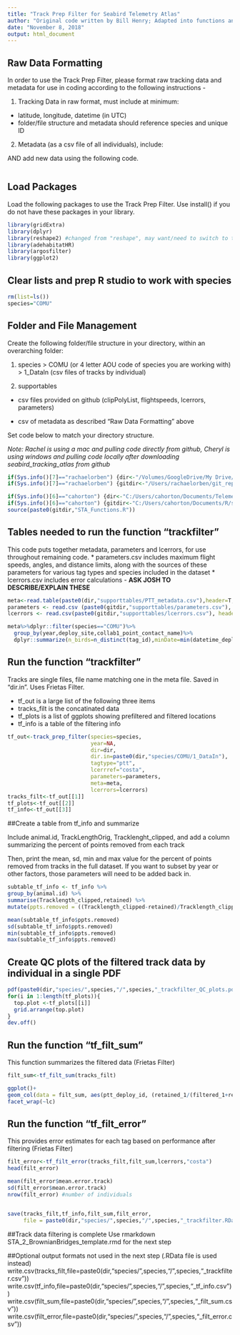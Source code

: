 ```yaml
---
title: "Track Prep Filter for Seabird Telemetry Atlas"
author: "Original code written by Bill Henry; Adapted into functions and scripts by Rachael Orben"
date: "November 8, 2018"
output: html_document
---
```


## Raw Data Formatting

In order to use the Track Prep Filter, please format raw tracking data and metadata for use in coding according to the following instructions -

1. Tracking Data in raw format, must include at minimum:

* latitude, longitude, datetime (in UTC)
* folder/file structure and metadata should reference species and unique ID


2. Metadata (as a csv file of all individuals), include:

AND add new data using the following code.

```r

```


## Load Packages

Load the following packages to use the Track Prep Filter. Use install() if you do not have these packages in your library.

```r
library(gridExtra)
library(dplyr)
library(reshape2) #changed from "reshape", may want/need to switch to tidyr
library(adehabitatHR)
library(argosfilter)
library(ggplot2)
```


## Clear lists and prep R studio to work with species

```r
rm(list=ls())
species="COMU"
```


## Folder and File Management

Create the following folder/file structure in your directory, within an overarching folder:

1. species > COMU (or 4 letter AOU code of species you are working with) > 1_DataIn (csv files of tracks by     individual)

2. supportables 

* csv files provided on github (clipPolyList, flightspeeds, lcerrors, parameters) 

* csv of metadata as described "Raw Data Formatting" above

Set code below to match your directory structure.

*Note: Rachel is using a mac and pulling code directly from github, Cheryl is using windows and pulling code locally after downloading seabird_tracking_atlas from github*

```r
if(Sys.info()[7]=="rachaelorben") {dir<-"/Volumes/GoogleDrive/My Drive/Seabird_Oceanography_Lab/Oregon_coast_tracking/Analysis/CCESTA/"}
if(Sys.info()[7]=="rachaelorben") {gitdir<-"/Users/rachaelorben/git_repos/seabird_tracking_atlas/"}

if(Sys.info()[6]=="cahorton") {dir<-"C:/Users/cahorton/Documents/TelemetryAtlas/"}
if(Sys.info()[6]=="cahorton") {gitdir<-"C:/Users/cahorton/Documents/R/seabird_tracking_atlas/"}
source(paste0(gitdir,"STA_Functions.R"))

```


## Tables needed to run the function "trackfilter"

This code puts together metadata, parameters and lcerrors, for use throughout remaining code.
* parameters.csv includes maximum flight speeds, angles, and distance limits, along with the sources of these parameters for various tag types and species included in the dataset
* lcerrors.csv includes error calculations - **ASK JOSH TO DESCRIBE/EXPLAIN THESE**

```r
meta<-read.table(paste0(dir,"supporttables/PTT_metadata.csv"),header=T, sep=",", strip.white=T, na.strings = "",stringsAsFactors = FALSE)
parameters <- read.csv (paste0(gitdir,"supporttables/parameters.csv"), header=T, sep=",", strip.white=T,stringsAsFactors = FALSE)
lcerrors <- read.csv(paste0(gitdir,"supporttables/lcerrors.csv"), header=T, sep=",", strip.white=T,stringsAsFactors = FALSE)

meta%>%dplyr::filter(species=="COMU")%>%
  group_by(year,deploy_site,collab1_point_contact_name)%>%
  dplyr::summarize(n_birds=n_distinct(tag_id),minDate=min(datetime_deploy_UTC))
```


## Run the function "trackfilter"

Tracks are single files, file name matching one in the meta file. Saved in "dir.in". Uses Frietas Filter.

* tf_out is a large list of the following three items
* tracks_filt is the concatinated data
* tf_plots is a list of ggplots showing prefiltered and filtered locations
* tf_info is a table of the filtering info


```r
tf_out<-track_prep_filter(species=species,
                          year=NA,
                          dir=dir,
                          dir.in=paste0(dir,"species/COMU/1_DataIn"),
                          tagtype="ptt", 
                          lcerrref="costa",
                          parameters=parameters,
                          meta=meta,
                          lcerrors=lcerrors)
tracks_filt<-tf_out[[1]]
tf_plots<-tf_out[[2]] 
tf_info<-tf_out[[3]]
```

##Create a table from tf_info and summarize

Include animal.id, TrackLengthOrig, Tracklenght_clipped, and add a column summarizing the percent of points removed from each track

Then, print the mean, sd, min and max value for the percent of points removed from tracks in the full dataset. If you want to subset by year or other factors, those parameters will need to be added back in.
```r
subtable_tf_info <- tf_info %>%
group_by(animal.id) %>%
summarise(Tracklength_clipped,retained) %>%
mutate(ppts.removed = ((Tracklength_clipped-retained)/Tracklength_clipped)*100)

mean(subtable_tf_info$ppts.removed)
sd(subtable_tf_info$ppts.removed)
min(subtable_tf_info$ppts.removed)
max(subtable_tf_info$ppts.removed)
```

## Create QC plots of the filtered track data by individual in a single PDF

```r
pdf(paste0(dir,"species/",species,"/",species,"_trackfilter_QC_plots.pdf"), onefile = TRUE)
for(i in 1:length(tf_plots)){
  top.plot <-tf_plots[[i]]
  grid.arrange(top.plot)
}
dev.off()
```

## Run the function "tf_filt_sum"

This function summarizes the filtered data (Frietas Filter)

```r
filt_sum<-tf_filt_sum(tracks_filt)

ggplot()+
geom_col(data = filt_sum, aes(ptt_deploy_id, (retained_1/(filtered_1+retained_1))))+
facet_wrap(~lc)

```

## Run the function "tf_filt_error"

This provides error estimates for each tag based on performance after filtering (Frietas Filter)


```r
filt_error<-tf_filt_error(tracks_filt,filt_sum,lcerrors,"costa")
head(filt_error) 

mean(filt_error$mean.error.track)
sd(filt_error$mean.error.track)
nrow(filt_error) #number of individuals


save(tracks_filt,tf_info,filt_sum,filt_error, 
     file = paste0(dir,"species/",species,"/",species,"_trackfilter.RData"))
```

##Track data filtering is complete
Use rmarkdown STA_2_BrownianBridges_template.rmd for the next step 

##Optional output formats not used in the next step (.RData file is used instead)
write.csv(tracks_filt,file=paste0(dir,"species/",species,"/",species,"_trackfilter.csv"))
write.csv(tf_info,file=paste0(dir,"species/",species,"/",species,"_tf_info.csv"))
write.csv(filt_sum,file=paste0(dir,"species/",species,"/",species,"_filt_sum.csv"))
write.csv(filt_error,file=paste0(dir,"species/",species,"/",species,"_filt_error.csv"))
